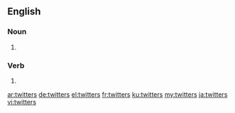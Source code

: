 ==English==

===Noun===
{{head|en|plural}}

# {{plural of|twitter|lang=en}}

===Verb===
{{head|en|verb form}}

# {{en-third-person singular of|twitter}}

[[ar:twitters]]
[[de:twitters]]
[[el:twitters]]
[[fr:twitters]]
[[ku:twitters]]
[[my:twitters]]
[[ja:twitters]]
[[vi:twitters]]